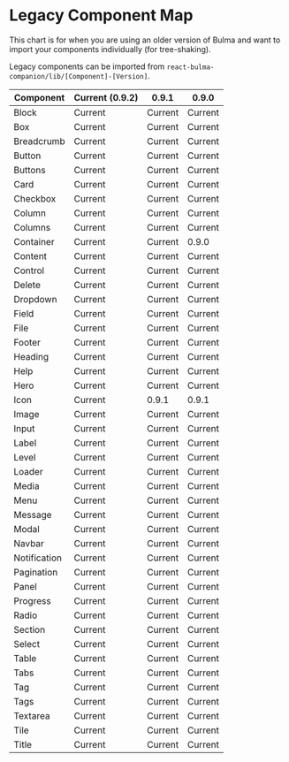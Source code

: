 
<Meta title="Legacy/Component Map" />

# Legacy Component Map

This chart is for when you are using an older version of Bulma and want to import your components individually (for tree-shaking).

Legacy components can be imported from `react-bulma-companion/lib/[Component]-[Version]`.

| Component     | Current (0.9.2) | 0.9.1    | 0.9.0    |
| ------------- | --------------- | -------- | -------- |
| Block         | Current         | Current  | Current  |
| Box           | Current         | Current  | Current  |
| Breadcrumb    | Current         | Current  | Current  |
| Button        | Current         | Current  | Current  |
| Buttons       | Current         | Current  | Current  |
| Card          | Current         | Current  | Current  |
| Checkbox      | Current         | Current  | Current  |
| Column        | Current         | Current  | Current  |
| Columns       | Current         | Current  | Current  |
| Container     | Current         | Current  | 0.9.0    |
| Content       | Current         | Current  | Current  |
| Control       | Current         | Current  | Current  |
| Delete        | Current         | Current  | Current  |
| Dropdown      | Current         | Current  | Current  |
| Field         | Current         | Current  | Current  |
| File          | Current         | Current  | Current  |
| Footer        | Current         | Current  | Current  |
| Heading       | Current         | Current  | Current  |
| Help          | Current         | Current  | Current  |
| Hero          | Current         | Current  | Current  |
| Icon          | Current         | 0.9.1    | 0.9.1    |
| Image         | Current         | Current  | Current  |
| Input         | Current         | Current  | Current  |
| Label         | Current         | Current  | Current  |
| Level         | Current         | Current  | Current  |
| Loader        | Current         | Current  | Current  |
| Media         | Current         | Current  | Current  |
| Menu          | Current         | Current  | Current  |
| Message       | Current         | Current  | Current  |
| Modal         | Current         | Current  | Current  |
| Navbar        | Current         | Current  | Current  |
| Notification  | Current         | Current  | Current  |
| Pagination    | Current         | Current  | Current  |
| Panel         | Current         | Current  | Current  |
| Progress      | Current         | Current  | Current  |
| Radio         | Current         | Current  | Current  |
| Section       | Current         | Current  | Current  |
| Select        | Current         | Current  | Current  |
| Table         | Current         | Current  | Current  |
| Tabs          | Current         | Current  | Current  |
| Tag           | Current         | Current  | Current  |
| Tags          | Current         | Current  | Current  |
| Textarea      | Current         | Current  | Current  |
| Tile          | Current         | Current  | Current  |
| Title         | Current         | Current  | Current  |
